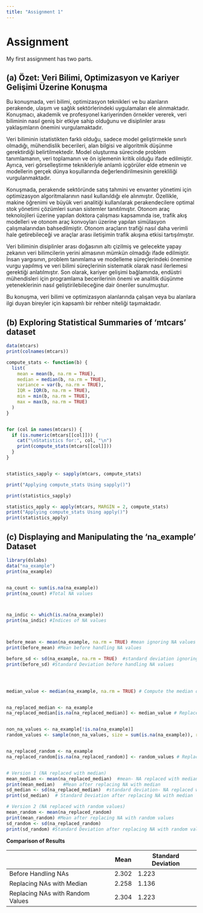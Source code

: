```yaml
---
title: "Assignment 1"
---
```


# Assignment 

My first assignment has two parts.

## (a) **Özet: Veri Bilimi, Optimizasyon ve Kariyer Gelişimi Üzerine Konuşma**

Bu konuşmada, veri bilimi, optimizasyon teknikleri ve bu alanların perakende, ulaşım ve sağlık sektörlerindeki uygulamaları ele alınmaktadır. Konuşmacı, akademik ve profesyonel kariyerinden örnekler vererek, veri biliminin nasıl geniş bir etkiye sahip olduğunu ve disiplinler arası yaklaşımların önemini vurgulamaktadır.

Veri biliminin istatistikten farklı olduğu, sadece model geliştirmekle sınırlı olmadığı, mühendislik becerileri, alan bilgisi ve algoritmik düşünme gerektirdiği belirtilmektedir. Model oluşturma sürecinde problem tanımlamanın, veri toplamanın ve ön işlemenin kritik olduğu ifade edilmiştir. Ayrıca, veri görselleştirme teknikleriyle anlamlı içgörüler elde etmenin ve modellerin gerçek dünya koşullarında değerlendirilmesinin gerekliliği vurgulanmaktadır.

Konuşmada, perakende sektöründe satış tahmini ve envanter yönetimi için optimizasyon algoritmalarının nasıl kullanıldığı ele alınmıştır. Özellikle, makine öğrenimi ve büyük veri analitiği kullanılarak perakendecilere optimal stok yönetimi çözümleri sunan sistemler tanıtılmıştır. Otonom araç teknolojileri üzerine yapılan doktora çalışması kapsamında ise, trafik akış modelleri ve otonom araç konvoyları üzerine yapılan simülasyon çalışmalarından bahsedilmiştir. Otonom araçların trafiği nasıl daha verimli hale getirebileceği ve araçlar arası iletişimin trafik akışına etkisi tartışılmıştır.

Veri biliminin disiplinler arası doğasının altı çizilmiş ve gelecekte yapay zekanın veri bilimcilerin yerini almasının mümkün olmadığı ifade edilmiştir. İnsan yargısının, problem tanımlama ve modelleme süreçlerindeki önemine vurgu yapılmış ve veri bilimi süreçlerinin sistematik olarak nasıl ilerlemesi gerektiği anlatılmıştır. Son olarak, kariyer gelişimi bağlamında, endüstri mühendisleri için programlama becerilerinin önemi ve analitik düşünme yeteneklerinin nasıl geliştirilebileceğine dair öneriler sunulmuştur.

Bu konuşma, veri bilimi ve optimizasyon alanlarında çalışan veya bu alanlara ilgi duyan bireyler için kapsamlı bir rehber niteliği taşımaktadır.

## (b) Exploring Statistical Summaries of ‘mtcars’ dataset

```r

data(mtcars)
print(colnames(mtcars))

compute_stats <- function(b) {
  list(
    mean = mean(b, na.rm = TRUE),
    median = median(b, na.rm = TRUE),
    variance = var(b, na.rm = TRUE),
    IQR = IQR(b, na.rm = TRUE),
    min = min(b, na.rm = TRUE),
    max = max(b, na.rm = TRUE)
  )
}


for (col in names(mtcars)) {
  if (is.numeric(mtcars[[col]])) {  
    cat("\nStatistics for:", col, "\n")
    print(compute_stats(mtcars[[col]]))
  }
}


statistics_sapply <- sapply(mtcars, compute_stats)

print("Applying compute_stats Using sapply()")

print(statistics_sapply)

statistics_apply <- apply(mtcars, MARGIN = 2, compute_stats)
print("Applying compute_stats Using apply()")
print(statistics_apply)

```

## (c) Displaying and Manipulating the ‘na_example’ Dataset

```r
library(dslabs)
data("na_example")
print(na_example)


na_count <- sum(is.na(na_example))
print(na_count) #Total NA values



na_indic <- which(is.na(na_example))
print(na_indic) #Indices of NA values



before_mean <- mean(na_example, na.rm = TRUE) #mean ignoring NA values
print(before_mean) #Mean before handling NA values

before_sd <- sd(na_example, na.rm = TRUE)  #standard deviation ignoring NA values
print(before_sd) #Standard Deviation before handling NA values




median_value <- median(na_example, na.rm = TRUE) # Compute the median of non-missing values


na_replaced_median <- na_example
na_replaced_median[is.na(na_replaced_median)] <- median_value # Replace NA values with the median


non_na_values <- na_example[!is.na(na_example)]
random_values <- sample(non_na_values, size = sum(is.na(na_example)), replace = TRUE) # Select a random non-missing value


na_replaced_random <- na_example
na_replaced_random[is.na(na_replaced_random)] <- random_values # Replace NA values with random values


# Version 1 (NA replaced with median)
mean_median <- mean(na_replaced_median)  #mean- NA replaced with median
print(mean_median)   #Mean after replacing NA with median
sd_median <- sd(na_replaced_median)  #standard deviation- NA replaced with median
print(sd_median)  # Standard Deviation after replacing NA with median

# Version 2 (NA replaced with random values)
mean_random <- mean(na_replaced_random)
print(mean_random) #Mean after replacing NA with random values
sd_random <- sd(na_replaced_random)
print(sd_random) #Standard Deviation after replacing NA with random values
```

**Comparison of Results**

|                                  | Mean  | Standard Deviation |
|----------------------------------|-------|--------------------|
| Before Handling NAs              | 2.302 | 1.223              |
| Replacing NAs with Median        | 2.258 | 1.136              |
| Replacing NAs with Random Values | 2.304 | 1.223              |
